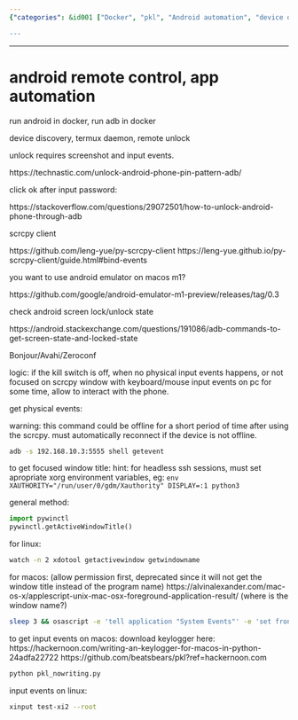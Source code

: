 ```yaml
---
{"categories": &id001 ["Docker", "pkl", "Android automation", "device discovery", "py-scrcpy-client", "emulator support on MacOS M1", "monitoring lock/unlock states on Linux"], "category": "Android automation", "date": "2022-10-15 13:21:37", "description": "This text discusses the usage of Docker and pkl for automating Android devices. It covers device discovery, remote control through py-scrcpy-client, emulator support on MacOS M1, and monitoring lock/unlock states on Linux.", "tags": *id001, "title": "android remote control, app automation"}

---
```


------

# android remote control, app automation

run android in docker, run adb in docker

device discovery, termux daemon, remote unlock

unlock requires screenshot and input events.

https://technastic.com/unlock-android-phone-pin-pattern-adb/

click ok after input password:

https://stackoverflow.com/questions/29072501/how-to-unlock-android-phone-through-adb

scrcpy client

https://github.com/leng-yue/py-scrcpy-client
https://leng-yue.github.io/py-scrcpy-client/guide.html#bind-events

you want to use android emulator on macos m1?

https://github.com/google/android-emulator-m1-preview/releases/tag/0.3

check android screen lock/unlock state

https://android.stackexchange.com/questions/191086/adb-commands-to-get-screen-state-and-locked-state

Bonjour/Avahi/Zeroconf

logic: if the kill switch is off, when no physical input events happens, or not focused on scrcpy window with keyboard/mouse input events on pc for some time, allow to interact with the phone.

get physical events:

warning: this command could be offline for a short period of time after using the scrcpy. must automatically reconnect if the device is not offline.

```bash
adb -s 192.168.10.3:5555 shell getevent
```

to get focused window title:
hint: for headless ssh sessions, must set apropriate xorg environment variables, eg: `env XAUTHORITY="/run/user/0/gdm/Xauthority" DISPLAY=:1 python3`

general method:
```python
import pywinctl
pywinctl.getActiveWindowTitle()
```

for linux:
```bash
watch -n 2 xdotool getactivewindow getwindowname
```

for macos: (allow permission first, deprecated since it will not get the window title instead of the program name)
https://alvinalexander.com/mac-os-x/applescript-unix-mac-osx-foreground-application-result/
(where is the window name?)
```bash
sleep 3 && osascript -e 'tell application "System Events"' -e 'set frontApp to name of first application process whose frontmost is true' -e 'end tell'
```


to get input events on macos:
download keylogger here:
https://hackernoon.com/writing-an-keylogger-for-macos-in-python-24adfa22722
https://github.com/beatsbears/pkl?ref=hackernoon.com
```bash
python pkl_nowriting.py
```

input events on linux:

```bash
xinput test-xi2 --root
```

